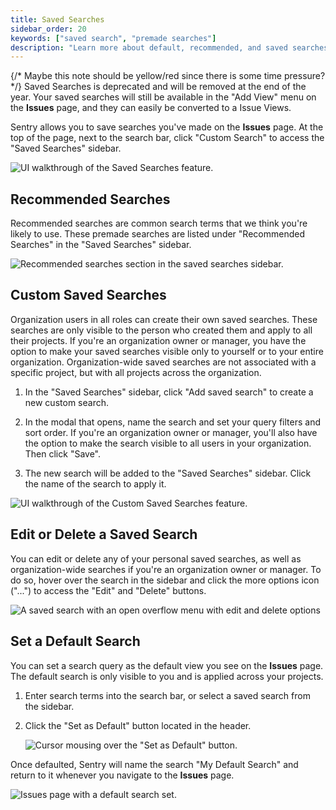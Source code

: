```yaml
---
title: Saved Searches
sidebar_order: 20
keywords: ["saved search", "premade searches"]
description: "Learn more about default, recommended, and saved searches."
---
```


{/* Maybe this note should be yellow/red since there is some time pressure?  */}
<Note>
   Saved Searches is deprecated and will be removed at the end of the year. Your saved searches will still be available in the "Add View" menu on the **Issues** page, and they can easily be converted to a Issue Views.
</Note>

Sentry allows you to save searches you've made on the **Issues** page. At the top of the page, next to the search bar, click "Custom Search" to access the "Saved Searches" sidebar.

![UI walkthrough of the Saved Searches feature.](./img/saved-searches.gif)

## Recommended Searches

Recommended searches are common search terms that we think you're likely to use. These premade searches are listed under "Recommended Searches" in the "Saved Searches" sidebar.

![Recommended searches section in the saved searches sidebar.](./img/search-recommended.png)

## Custom Saved Searches

Organization users in all roles can create their own saved searches. These searches are only visible to the person who created them and apply to all their projects. If you're an organization owner or manager, you have the option to make your saved searches visible only to yourself or to your entire organization. Organization-wide saved searches are not associated with a specific project, but with all projects across the organization.

1. In the "Saved Searches" sidebar, click "Add saved search" to create a new custom search.

2. In the modal that opens, name the search and set your query filters and sort order. If you're an organization owner or manager, you'll also have the option to make the search visible to all users in your organization. Then click "Save".

3. The new search will be added to the "Saved Searches" sidebar. Click the name of the search to apply it.

![UI walkthrough of the Custom Saved Searches feature.](./img/custom-saved-searches.gif)

## Edit or Delete a Saved Search

You can edit or delete any of your personal saved searches, as well as organization-wide searches if you're an organization owner or manager. To do so, hover over the search in the sidebar and click the more options icon ("...") to access the "Edit" and "Delete" buttons.

![A saved search with an open overflow menu with edit and delete options](./img/search-saved-search-edit-delete.png)

## Set a Default Search

You can set a search query as the default view you see on the **Issues** page. The default search is only visible to you and is applied across your projects.

1. Enter search terms into the search bar, or select a saved search from the sidebar.

2. Click the "Set as Default" button located in the header.

   ![Cursor mousing over the "Set as Default" button.](./img/set_default_search.png)

Once defaulted, Sentry will name the search "My Default Search" and return to it whenever you navigate to the **Issues** page.

![Issues page with a default search set.](./img/my_default_search.png)
